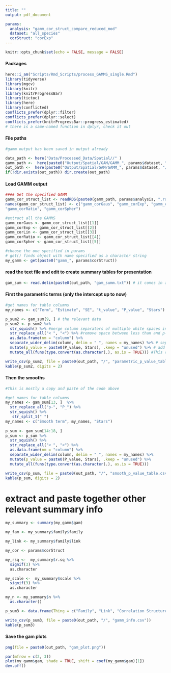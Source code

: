 ```yaml
---
title: ""
output: pdf_document

params:
  analysis: "gamm_cor_struct_compare_reduced_mod"
  dataset: "all_species"
  corStruct: "corExp"
---
```



```r
knitr::opts_chunk$set(echo = FALSE, message = FALSE)
```


#### Packages
```r
here::i_am("Scripts/Rmd_Scripts/process_GAMMS_single.Rmd")
library(tidyverse)
library(mgcv)
library(knitr)
library(knitrProgressBar)
library(tictoc)
library(here)
library(conflicted)
conflicts_prefer(dplyr::filter)
conflicts_prefer(dplyr::select)
conflicts_prefer(knitrProgressBar::progress_estimated)
# there is a same-named function in dplyr, check it out
```
#### File paths
```r
#gamm output has been saved in output already

data_path <- here("Data/Processed_Data/Spatial//" )
gamm_path <-  here(paste0("Output/Spatial/GAM/GAMM_", params$dataset, "//"))
out_path <-  here(paste0("Output/Spatial/GAM/GAMM_", params$dataset, "/", params$analysis, "/", params$corStruct, "//"))
if(!dir.exists(out_path)) dir.create(out_path)
```

#### Load GAMM output 
```r

#### Get the specified GAMM
gamm_cor_struct_list <- readRDS(paste0(gamm_path, params$analysis, ".rds"))
names(gamm_cor_struct_list) <- c("gamm_corGaus", "gamm_corExp", "gamm_corLin",
"gamm_corRatio", "gamm_corSpher")

#extract all the GAMMS
gamm_corGaus <- gamm_cor_struct_list[[1]]
gamm_corExp <- gamm_cor_struct_list[[2]]
gamm_corLin <- gamm_cor_struct_list[[3]]
gamm_corRatio <- gamm_cor_struct_list[[4]]
gamm_corSpher <- gamm_cor_struct_list[[5]]

#choose the one specified in params
# get() finds object with name specified as a character string
my_gamm <- get(paste0("gamm_", params$corStruct))

```


#### read the text file and edit to create summary tables for presentation

```r
gam_sum <- read.delim(paste0(out_path, "gam_summ.txt")) # it comes in as a dataframe with one column
```

#### First the parametric terms (only the intercept up to now)
```r
#get names for table columns
my_names <- c("Term", "Estimate", "SE", "t_value", "P_value", "Stars") #add remaining names needed

p_sum2 <- gam_sum[9, ] # the relevant data
p_sum2 <- p_sum2 %>% 
  str_squish() %>% #merge column separators of multiple white spaces into single spaces
  str_replace_all("< ", "<") %>% #remove space between less than and p-value
  as.data.frame(nm = "column") %>%
  separate_wider_delim(column, delim = " ", names = my_names) %>% # separate into multiple columns
  mutate(p_value = paste0(P_value, Stars), .keep = "unused") %>% # add stars to p-value in one column
  mutate_all(funs(type.convert(as.character(.), as.is = TRUE))) #This converts columns into the format that looks best to the function 

write_csv(p_sum2, file = paste0(out_path, "/", "parametric_p_value_table.csv"))
kable(p_sum2, digits = 2)
```

#### Then the smooths
```r
#This is mostly a copy and paste of the code above

#get names for table columns
my_names <- gam_sum[13, ]  %>%
  str_replace_all("p-", "P_") %>% 
  str_squish() %>% 
   str_split_1(" ") 
my_names <- c("Smooth term", my_names, "Stars")
                
p_sum <- gam_sum[14:18, ]
p_sum <- p_sum %>%
  str_squish() %>% 
  str_replace_all("< ", "<") %>% 
  as.data.frame(nm = "column") %>%
  separate_wider_delim(column, delim = " ", names = my_names) %>%
  mutate(p_value = paste0(P_value, Stars), .keep = "unused") %>%
  mutate_all(funs(type.convert(as.character(.), as.is = TRUE))) 

write_csv(p_sum, file = paste0(out_path, "/", "smooth_p_value_table.csv"))
kable(p_sum, digits = 2)
```

# extract and paste together other relevant summary info
```r
my_summary <- summary(my_gamm$gam)

my_fam <- my_summary$family$family 

my_link <- my_summary$family$link

my_cor <- params$corStruct

my_rsq <-  my_summary$r.sq %>%
  signif(3) %>%
  as.character

my_scale <-  my_summary$scale %>%
  signif(3) %>%
  as.character

my_n <- my_summary$n %>%
  as.character()

p_sum3 <- data.frame(Thing = c("Family", "Link", "Correlation Structure", "R-sq.(adj)", "Scale est.", "n"), Value = c(my_fam, my_link, my_cor, my_rsq, my_scale, my_n))

write_csv(p_sum3, file = paste0(out_path, "/", "gamm_info.csv"))
kable(p_sum3)

```

#### Save the gam plots
```r
png(file = paste0(out_path, "gam_plot.png"))

par(mfrow = c(2, 3))
plot(my_gamm$gam, shade = TRUE, shift = coef(my_gamm$gam)[1])
dev.off()  
```

